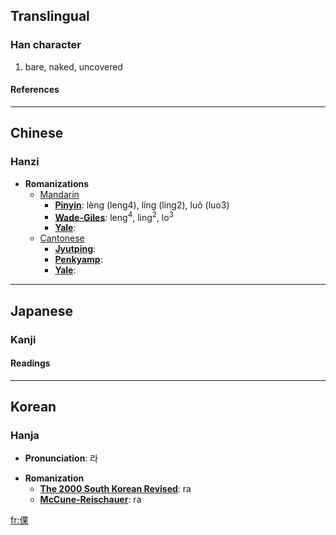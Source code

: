 ==Translingual==
===Han character===
{{Han char|rad=人|as=08|sn=10|four=|canj=人田木 (OWD)}}
# bare, naked, uncovered
====References====
{{Han ref|kx=0109.070|dkj=00797|dj=0232.050|hdz=10177.030|uh=502E|ud=20526}}
----

==Chinese==
===Hanzi===


* '''Romanizations'''
** [[Mandarin]]
*** '''[[Pinyin]]''': lèng (leng4), líng (ling2), luǒ (luo3)
*** '''[[Wade-Giles]]''': leng<sup>4</sup>, ling<sup>2</sup>, lo<sup>3</sup>
*** '''[[Yale]]''': 
**[[Cantonese]]
***'''[[Jyutping]]''':
***'''[[Penkyamp]]''': 
***'''[[Yale]]''': 


----
==Japanese==
===Kanji===
{{ja-kanji|grade=|rs=人08}}
====Readings====
{{ja-readings|on=[[ら]] (ra), [[か]] (ka), [[げ]] (ge)|kun=[[はだか]] (hadaka), [[せまい]] (semai), [[かたぬぐ]] (katanugu), [[すはだ]] (suhada)}}


----
==Korean==
===Hanja===

* '''Pronunciation''': 라

* '''Romanization'''
** '''[[The 2000 South Korean Revised Romanization|The 2000 South Korean Revised]]''': ra
** '''[[McCune-Reischauer]]''': ra


[[fr:倮]]